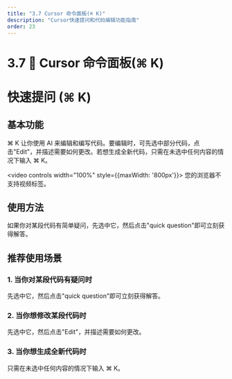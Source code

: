 ```yaml
---
title: "3.7 Cursor 命令面板(⌘ K)"
description: "Cursor快速提问和代码编辑功能指南"
order: 23
---
```


# 3.7 🎯 Cursor 命令面板(⌘ K)

# 快速提问 (⌘ K)

## 基本功能

⌘ K 让你使用 AI 来编辑和编写代码。要编辑时，可先选中部分代码，点击"Edit"，并描述需要如何更改。若想生成全新代码，只需在未选中任何内容的情况下输入 ⌘ K。

<video controls width="100%" style={{maxWidth: '800px'}}>
  <source src="https://minio.xiaofeng.show/ai-code/3.7.mp4" type="video/mp4" />
  您的浏览器不支持视频标签。
</video>

## 使用方法

如果你对某段代码有简单疑问，先选中它，然后点击"quick question"即可立刻获得解答。

## 推荐使用场景

### 1. 当你对某段代码有疑问时

先选中它，然后点击"quick question"即可立刻获得解答。

### 2. 当你想修改某段代码时

先选中它，然后点击"Edit"，并描述需要如何更改。

### 3. 当你想生成全新代码时

只需在未选中任何内容的情况下输入 ⌘ K。 